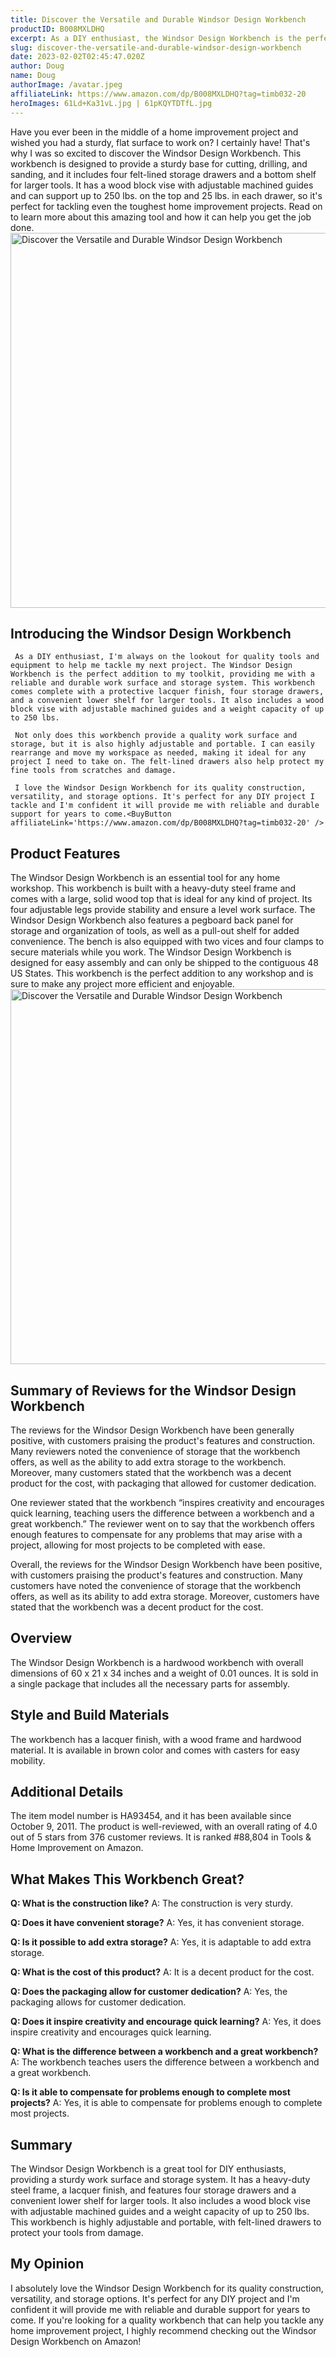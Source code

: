 ```yaml
---
title: Discover the Versatile and Durable Windsor Design Workbench
productID: B008MXLDHQ
excerpt: As a DIY enthusiast, the Windsor Design Workbench is the perfect addition to your toolkit. Enjoy a reliable and durable work surface, four storage drawers, a lower shelf for larger tools, and a wood block vise with adjustable machined guides.
slug: discover-the-versatile-and-durable-windsor-design-workbench
date: 2023-02-02T02:45:47.020Z
author: Doug
name: Doug
authorImage: /avatar.jpeg
affiliateLink: https://www.amazon.com/dp/B008MXLDHQ?tag=timb032-20
heroImages: 61Ld+Ka31vL.jpg | 61pKQYTDTfL.jpg
---
```


Have you ever been in the middle of a home improvement project and wished you had a sturdy, flat surface to work on? I certainly have! That's why I was so excited to discover the Windsor Design Workbench. This workbench is designed to provide a sturdy base for cutting, drilling, and sanding, and it includes four felt-lined storage drawers and a bottom shelf for larger tools. It has a wood block vise with adjustable machined guides and can support up to 250 lbs. on the top and 25 lbs. in each drawer, so it's perfect for tackling even the toughest home improvement projects. Read on to learn more about this amazing tool and how it can help you get the job done.<Image src='61Ld+Ka31vL.jpg' alt='Discover the Versatile and Durable Windsor Design Workbench' width='600' height='600' />

## Introducing the Windsor Design Workbench

     As a DIY enthusiast, I'm always on the lookout for quality tools and equipment to help me tackle my next project. The Windsor Design Workbench is the perfect addition to my toolkit, providing me with a reliable and durable work surface and storage system. This workbench comes complete with a protective lacquer finish, four storage drawers, and a convenient lower shelf for larger tools. It also includes a wood block vise with adjustable machined guides and a weight capacity of up to 250 lbs.

     Not only does this workbench provide a quality work surface and storage, but it is also highly adjustable and portable. I can easily rearrange and move my workspace as needed, making it ideal for any project I need to take on. The felt-lined drawers also help protect my fine tools from scratches and damage.

     I love the Windsor Design Workbench for its quality construction, versatility, and storage options. It's perfect for any DIY project I tackle and I'm confident it will provide me with reliable and durable support for years to come.<BuyButton affiliateLink='https://www.amazon.com/dp/B008MXLDHQ?tag=timb032-20' />

## Product Features

The Windsor Design Workbench is an essential tool for any home workshop. This workbench is built with a heavy-duty steel frame and comes with a large, solid wood top that is ideal for any kind of project. Its four adjustable legs provide stability and ensure a level work surface. The Windsor Design Workbench also features a pegboard back panel for storage and organization of tools, as well as a pull-out shelf for added convenience. The bench is also equipped with two vices and four clamps to secure materials while you work. The Windsor Design Workbench is designed for easy assembly and can only be shipped to the contiguous 48 US States. This workbench is the perfect addition to any workshop and is sure to make any project more efficient and enjoyable.<Image src='61EWC3NpZ-L.jpg' alt='Discover the Versatile and Durable Windsor Design Workbench' width='600' height='600' />

## Summary of Reviews for the Windsor Design Workbench

The reviews for the Windsor Design Workbench have been generally positive, with customers praising the product's features and construction. Many reviewers noted the convenience of storage that the workbench offers, as well as the ability to add extra storage to the workbench. Moreover, many customers stated that the workbench was a decent product for the cost, with packaging that allowed for customer dedication.

One reviewer stated that the workbench “inspires creativity and encourages quick learning, teaching users the difference between a workbench and a great workbench.” The reviewer went on to say that the workbench offers enough features to compensate for any problems that may arise with a project, allowing for most projects to be completed with ease.

Overall, the reviews for the Windsor Design Workbench have been positive, with customers praising the product's features and construction. Many customers have noted the convenience of storage that the workbench offers, as well as its ability to add extra storage. Moreover, customers have stated that the workbench was a decent product for the cost.

## Overview

The Windsor Design Workbench is a hardwood workbench with overall dimensions of 60 x 21 x 34 inches and a weight of 0.01 ounces. It is sold in a single package that includes all the necessary parts for assembly.

## Style and Build Materials

The workbench has a lacquer finish, with a wood frame and hardwood material. It is available in brown color and comes with casters for easy mobility.

## Additional Details

The item model number is HA93454, and it has been available since October 9, 2011. The product is well-reviewed, with an overall rating of 4.0 out of 5 stars from 376 customer reviews. It is ranked #88,804 in Tools & Home Improvement on Amazon.

## What Makes This Workbench Great?

**Q: What is the construction like?**
A: The construction is very sturdy.

**Q: Does it have convenient storage?**
A: Yes, it has convenient storage.

**Q: Is it possible to add extra storage?**
A: Yes, it is adaptable to add extra storage.

**Q: What is the cost of this product?**
A: It is a decent product for the cost.

**Q: Does the packaging allow for customer dedication?**
A: Yes, the packaging allows for customer dedication.

**Q: Does it inspire creativity and encourage quick learning?**
A: Yes, it does inspire creativity and encourages quick learning.

**Q: What is the difference between a workbench and a great workbench?**
A: The workbench teaches users the difference between a workbench and a great workbench.

**Q: Is it able to compensate for problems enough to complete most projects?**
A: Yes, it is able to compensate for problems enough to complete most projects.

## Summary

The Windsor Design Workbench is a great tool for DIY enthusiasts, providing a sturdy work surface and storage system. It has a heavy-duty steel frame, a lacquer finish, and features four storage drawers and a convenient lower shelf for larger tools. It also includes a wood block vise with adjustable machined guides and a weight capacity of up to 250 lbs. This workbench is highly adjustable and portable, with felt-lined drawers to protect your tools from damage.

## My Opinion

I absolutely love the Windsor Design Workbench for its quality construction, versatility, and storage options. It's perfect for any DIY project and I'm confident it will provide me with reliable and durable support for years to come. If you're looking for a quality workbench that can help you tackle any home improvement project, I highly recommend checking out the Windsor Design Workbench on Amazon!
